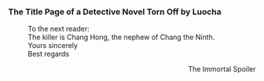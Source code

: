 ===The Title Page of a Detective Novel Torn Off by Luocha===
:To the next reader:
:The killer is Chang Hong, the nephew of Chang the Ninth.
:Yours sincerely
:Best regards
:<div align="right">The Immortal Spoiler</div>
